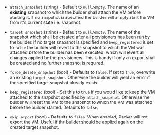 <!-- Code generated from the comments of the Config struct in builder/virtualbox/vm/config.go; DO NOT EDIT MANUALLY -->

- `attach_snapshot` (string) - Default to `null/empty`. The name of an
   **existing** snapshot to which the builder shall attach the VM before
   starting it. If no snapshot is specified the builder will simply start the
   VM from it's current state i.e. snapshot.

- `target_snapshot` (string) - Default to `null/empty`. The name of the
    snapshot which shall be created after all provisioners has been run by the
    builder. If no target snapshot is specified and `keep_registered` is set to
    `false` the builder will revert to the snapshot to which the VM was attached
    before the builder has been executed, which will revert all changes applied
    by the provisioners. This is handy if only an export shall be created and no
    further snapshot is required.

- `force_delete_snapshot` (bool) - Defaults to `false`. If set to `true`,
    overwrite an existing `target_snapshot`. Otherwise the builder will yield an
    error if the specified target snapshot already exists.

- `keep_registered` (bool) - Set this to `true` if you would like to keep
    the VM attached to the snapshot specified by `attach_snapshot`. Otherwise
    the builder will reset the VM to the snapshot to which the VM was attached
    before the builder started. Defaults to `false`.

- `skip_export` (bool) - Defaults to `false`. When enabled, Packer will
    not export the VM. Useful if the builder should be applied again on the created
    target snapshot.
